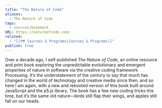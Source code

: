 ```yaml
---
title: "The Nature of Code"
aliases:
  - The Nature of Code
tags:
  - sources/bookmark
URL: https://natureofcode.com/
related:
  - "[[🗺️ Courses & Programs|Courses & Programs]]"
publish: true
---
```




Over a decade ago, I self-published _The Nature of Code_, an online resource and print book exploring the unpredictable evolutionary and emergent properties of nature in software via the creative coding framework Processing. It’s the understatement of the century to say that much has changed in the world of technology and creative media since then, and so here I am again, with a new and rebooted version of this book built around JavaScript and the p5.js library. The book has a few new coding tricks this time, but it’s the same old nature—birds still flap their wings, and apples still fall on our heads.